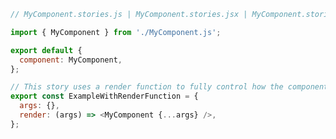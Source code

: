 ```js
// MyComponent.stories.js | MyComponent.stories.jsx | MyComponent.stories.ts | MyComponent.stories.tsx

import { MyComponent } from './MyComponent.js';

export default {
  component: MyComponent,
};

// This story uses a render function to fully control how the component renders.
export const ExampleWithRenderFunction = {
  args: {},
  render: (args) => <MyComponent {...args} />,
};
```